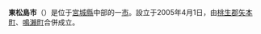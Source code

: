 {{日本都市|
自治體名=東松島市|
圖像=[[File:Mt._Ootakamori_01.jpg|240px]]|
圖像說明=[[里浦灣|里浦灣]]與[[大高森山|大高森山]]|
市章=|
日文原名=東松島市|
平假名=ひがしまつしまし|
羅馬字拼音=Higashimatsushima-shi|
都道府縣=宮城縣|
支廳=|
編號=04214-5|
面積=101.36|
邊界未定=|
人口=38,748|
統計時間=2021年6月1日|
自治體=[[石卷市|石卷市]]、[[美里町_(宮城縣)|美里町]]、[[松島町|松島町]]|
樹=[[松樹|松樹]]|
花=[[櫻花|櫻花]]|
其他象徵物=|
其他象徵=|
郵遞區號=981-0503|
所在地=東松島市矢本字上河戶36-1|
電話號碼=225-82-1111|
外部連結=http://www.city.higashimatsushima.miyagi.jp/|
經度=|
緯度=|
地圖=|
註記=|
}}
'''東松島市'''（{{jpn|j=東松島市|hg=ひがしまつしまし|rm=Higashimatsushima shi|f=y}}）是位于[[宮城縣|宮城縣]]中部的一[[市|市]]。設立于2005年4月1日，由[[桃生郡|桃生郡]][[矢本町|矢本町]]、[[鳴瀨町|鳴瀨町]]合併成立。

{{japan-geo-stub}}
{{宮城縣}}